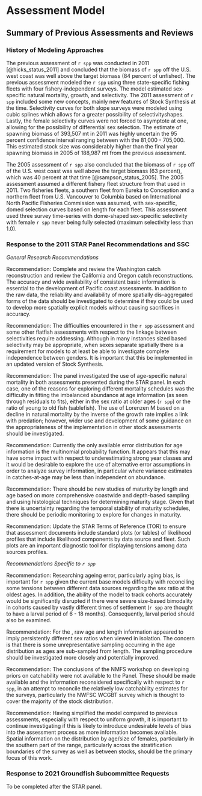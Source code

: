 # Assessment Model

## Summary of Previous Assessments and Reviews


### History of Modeling Approaches 

The previous assessment of `r spp` was conducted in 2011 [@hicks_status_2011] and concluded that the biomass of `r spp` off the U.S. west coast was well above the target biomass (84 percent of unfished).  The previous assessment modeled the `r spp` using three state-specific fishing fleets with four fishery-independent surveys. The model estimated sex-specific natural mortality, growth, and selectivity. The 2011 assessment of `r spp` included some new concepts, mainly new features of Stock Synthesis at the time. Selectivity curves for both slope surveys were modeled using cubic splines which allows for a greater possibility of selectivityshapes.  Lastly, the female selectivity curves were not forced to asymptote at one, allowing for the possibility of differential sex selection. The estimate of spawning biomass of 393,507 mt in 2011 was highly uncertain the 95 percent confidence interval ranging between with the 81,000 - 705,000.  This estimated stock size was considerably higher than the final year spawning biomass in 2005 of 188,987 mt from the previous assessment.

The 2005 assessment of `r spp` also concluded that the biomass of `r spp` off of the U.S. west coast was well above the target biomass (63 percent), which was 40 percent at that time [@sampson_status_2005].  The 2005 assessment assumed a different fishery fleet structure from that used in 2011. Two fisheries fleets, a southern fleet from Eureka to Conception and a northern fleet from U.S. Vancouver to Columbia based on International North Pacific Fisheries Commission was assumed, with sex-specific, domed selection curves based on length for each fleet. This assessment used three survey time-series with dome-shaped sex-specific selectivity with female `r spp` never being fully selected (maximum selectivity less than 1.0).


### Response to the 2011 STAR Panel Recommendations and SSC 

*General Research Recommendations*

Recommendation: Complete and review the Washington catch reconstruction and review the California and Oregon catch reconstructions. The accuracy and wide availability of consistent basic information is essential to the development of Pacific coast assessments. In addition to the raw data, the reliability and availability of more spatially dis-aggregated forms of the data should be investigated to determine if they could be used to develop more spatially explicit models without causing sacrifices in accuracy.

\begin{itemize}

  \item Response: In 2016 a groundfish historical catch reconstruction workshop was held to review catch reconstructions (landings prior to 1981) for California, Oregon, and Washington. During this workshop a divergence in approaches between California and Oregon catch reconstructions was identified. The California catch reconstruction did not include fish caught north of the California/Oregon border by trawlers that landed at ports in California between 1948 - 1968 and these fish were not accounted in the Oregon catch reconstruction. Flatfish (petrale sole and `r spp`) were approximately 75 percent of these landings. Estimates of these landings attributed to `r spp` were provided by Dr. John Field and were added to historical catches for the Oregon/Washington fleet in this assessment. Additionally, while California has created catch reconstruction for many species going back to the early 1900s, `r spp` historical catches are not available prior to 1948.  Future assessments of `r spp` would benefit from extending the catch reconstruction to earlier years, especially for species that have experienced long time series of exploitation. WDFW is still undertaking efforts to develop historical catch reconstructions for groundfish species landed in Washington's waters and significant progress has been made. After discussions with WDFW it was determined that the historical catches used in the 2011 assessment still represented the best estimates of `r spp` removals. 

\end{itemize}

Recommendation: The difficulties encountered in the `r spp` assessment and some other flatfish assessments with respect to the linkage between selectivities require addressing. Although in many instances sized based selectivity may be appropriate, when sexes separate spatially there is a requirement for models to at least be able to investigate complete independence between genders. It is important that this be implemented in an updated version of Stock Synthesis.

\begin{itemize}

  \item Response: Stock Synthesis now provides additional flexibility in the parameterization of sex-specific selectivity curves for both the double normal and logistic selectivity functions. To take advantage of this new flexibility fleets in this assessment assumed double normal selectivity parameterization.  The new approach in Stock Synthesis allows the user to specify a sex (male or female) to apply the main parameter lines with the other sex being estimated as offsets from the main selectivity curve.  The offset selectivity estimates sex-specific parameters for the peak, ascending width, descending with, final selectivity, and a scale parameter.   

\end{itemize}

Recommendation: The panel investigated the use of age-specific natural mortality in both assessments presented during the STAR panel. In each case, one of the reasons for exploring different mortality schedules was the difficulty in fitting the imbalanced abundance at age information (as seen through residuals to fits), either in the sex ratio at older ages (`r spp`) or the ratio of young to old fish (sablefish). The use of Lorenzen M based on a decline in natural mortality by the inverse of the growth rate implies a link with predation; however, wider use and development of some guidance on the appropriateness of the implementation in other stock assessments should be investigated.

\begin{itemize}

  \item Response: 

\end{itemize}

Recommendation: Currently the only available error distribution for age information is the multinomial probability function. It appears that this may have some impact with respect to underestimating strong year classes and it would be desirable to explore the use of alternative error assumptions in order to analyze survey information, in particular where variance estimates in catches-at-age may be less than independent on abundance.

\begin{itemize}

  \item Response: 

\end{itemize}

Recommendation: There should be new studies of maturity by length and age based on more comprehensive coastwide and depth-based sampling and using histological techniques for determining maturity stage. Given that there is uncertainty regarding the temporal stability of maturity schedules, there should be periodic monitoring to explore for changes in maturity.

\begin{itemize}

  \item Response: A new coastwide estimate of functional maturity was developed for use in this assessment.  The new functional maturity estimate of length at 50 percent maturity was similar to the assumed maturity in the 2011 assessment, however, the new slope reflected a more gradual increase in maturity-at-length. This new analysis also identified large spatial differences in maturity-at-length and age spatially north and south of Point Reyes in California. This assessment did not explicitly account for this potential difference in maturity-at-length due to limited information on `r spp` movement patterns (latitudal or/and water depth movements).  Additionally, the fine scale information of historical data (catches, lengths, and age) creates challenges from splitting data by area.  Additional, research should be conducted to evaluate movement and the variation in life history traits in `r spp` off the West Coast to improve future assessments. 

\end{itemize}

Recommendation: Update the STAR Terms of Reference (TOR) to ensure that assessment documents include standard plots (or tables) of likelihood profiles that include likelihood components by data source and fleet. Such plots are an important diagnostic tool for displaying tensions among data sources profiles. 

\begin{itemize}

  \item Response: The groundfish assessment TOR now requires standardized tables and figures and are provided in this assessment.

\end{itemize}

*Recommendations Specific to `r spp`*

Recommendation: Researching ageing error, particularly aging bias, is important for `r spp` given the current base models difficulty with reconciling some tensions between different data sources regarding the sex ratio at the oldest ages. In addition, the ability of the model to track cohorts accurately would be significantly disrupted if there were severe size-based bimodality in cohorts caused by vastly different times of settlement (`r spp` are thought to have a larval period of 6 - 18 months). Consequently, larval period should also be examined.

\begin{itemize}

  \item Response: 

\end{itemize}


Recommendation: For the \gls{s-wcgbt}, raw age and length information appeared to imply persistently different sex ratios when viewed in isolation. The concern is that there is some unrepresentative sampling occurring in the age distribution as ages are sub-sampled from length. The sampling procedure should be investigated more closely and potentially improved.

\begin{itemize}

  \item Response: Examinations of the \gls{s-wcgbt} data were conducted examining the observations by sex across depths and examining potential non-representative sampling by sex, length, and age.  The sex ratio across depths for `r spp` are approximately 50:50 at shallower depth sampled by the survey, shifting to a higher proportion of males observed in mid-depths (300 - 800 m), and then shifting to a higher proportion of females at the deepest depths. This sex ratio pattern was observed across all of the four surveys used in this assessment implying a biological mechanism rather than non-representative sampling. Other studies have observed `r spp` movement to shallower and deeper depths based on the season likely linked to spawning behavior (Hagerman 1952).  All available survey data were sampled during late-spring to early-fall and observations made in late-fall or winter could reflect alternative sex ratio distributions by depth. 

\end{itemize}

Recommendation: The conclusions of the NMFS workshop on developing priors on catchability were not available to the Panel. These should be made available and the information reconsidered specifically with respect to `r spp`, in an attempt to reconcile the relatively low catchability estimates for the surveys, particularly the NWFSC WCGBT survey which is thought to cover the majority of the stock distribution.

\begin{itemize}

  \item Response: Unfortunately, there is still limited guidance regarding what catchability values by survey and species would be considered reasonable or expected. The derived catchability for the NWFSC WCGBT survey was greater than the 2011 value (0.69) and sometimes greater than 1.0 for the majority of models explored during development of the base model. This change in the catchability was not driven by a single change in the model structure but due to an aggregate of minor changes (e.g., combine Oregon and Washington into a single fleet, update and reprocess data based on current methodologies).  A catchability greater than 1.0 is not unprecidented for a flatfish species. Recent assessments for petrale sole captured by the NWFSC WCGBT survey have shown catchabilties great the 1.0. Trawl gear video analysis has shown herding behavior when encountering trawl gear. Additionaly studies looking at other species behavior would provide improved understanding of catchability. 

\end{itemize}

Recommendation: Having simplified the model compared to previous assessments, especially with respect to uniform growth, it is important to continue investigating if this is likely to introduce undesirable levels of bias into the assessment process as more information becomes available. Spatial information on the distribution by age/size of females, particularly in the southern part of the range, particularly across the stratification boundaries of the survey as well as between stocks, should be the primary focus of this work. 

\begin{itemize}

  \item Response: 

\end{itemize}

### Response to 2021 Groundfish Subcommittee Requests 

To be completed after the STAR panel.

